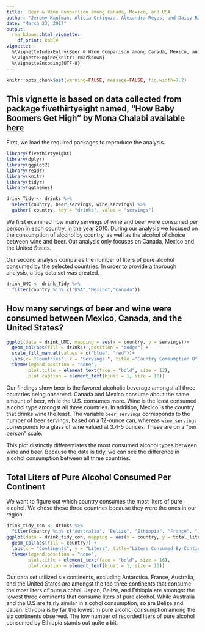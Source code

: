 ```yaml
---
title:  Beer & Wine Comparison among Canada, Mexico, and USA 
author: "Jeremy Kaufman, Alicia Ortigoza, Alexandra Reyes, and Daisy Rizo"
date: "March 23, 2017"
output:
  rmarkdown::html_vignette:
    df_print: kable
vignette: |
  %\VignetteIndexEntry{Beer & Wine Comparison among Canada, Mexico, and USA}
  %\VignetteEngine{knitr::rmarkdown}
  %\VignetteEncoding{UTF-8}
---
```


```r
knitr::opts_chunk$set(warning=FALSE, message=FALSE, fig.width=7.2)
```


## This vignette is based on data collected from package fivethirtyeight named, "How Baby Boomers Get High" by Mona Chalabi available [here](http://fivethirtyeight.com/datalab/dear-mona-followup-where-do-people-drink-the-most-beer-wine-and-spirits/)

First, we load the required packages to reproduce the analysis.  

```r
library(fivethirtyeight)
library(dplyr)
library(ggplot2)
library(readr) 
library(knitr)
library(tidyr)
library(ggthemes)
```

```r
drink_Tidy <- drinks %>% 
  select(country, beer_servings, wine_servings) %>% 
  gather(-country, key = "drinks", value = "servings") 
```

<!-- CHESTER
Again, I'm not sure why my suggestions weren't included and I wasn't asked any questions.
-->

We first examined how many servings of wine and beer were consumed per person in each country, in the year 2010. During our analysis we focused on the consumption of alcohol by country, as well as the alcohol of choice between wine and beer. Our analysis only focuses on Canada, Mexico and the United States.

Our second analysis compares the number of liters of pure alcohol consumed by the selected countries. In order to provide a thorough analysis, a tidy data set was created. 

```r
drink_UMC <- drink_Tidy %>% 
  filter(country %in% c("USA","Mexico","Canada"))
```

## How many servings of beer and wine were consumed between Mexico, Canada, and the United States? 

```r
ggplot(data = drink_UMC, mapping = aes(x = country, y = servings))+
  geom_col(aes(fill = drinks) ,position = "dodge") +
  scale_fill_manual(values = c("blue", "red"))+
  labs(x= "Countries", Y = "Servings ", title ="Country Comsumption Of Beer and Wine",caption = "Data from FiveThirtyEight")+
  theme(legend.position = "none",
        plot.title = element_text(face = "bold", size = 12),
        plot.caption = element_text(hjust = 1, size = 10))
```


Our findings show beer is the favored alcoholic beverage amongst all three countries being observed. Canada and Mexico consume about the same amount of beer, while the U.S. consumes more. Wine is the least consumed alcohol type amongst all three countries. In addition, Mexico is the country that drinks wine the least. The variable `beer_servings` corresponds to the number of beer servings, based on a 12-ounce can, whereas `wine_servings` corresponds to a glass of wine valued at 3.4-5 ounces. These are on a "per person" scale.

<!-- CHESTER
These are per person values.  It really isn't clear without including that.
-->

This plot distinctly differentiates the most consumed alcohol types between wine and beer. Because the data is tidy, we can see the difference in alcohol consumption between all three countries. 

## Total Liters of Pure Alcohol Consumed Per Continent 

We want to figure out which country consumes the most liters of pure alcohol. We chose these three countries because they were the ones in our region. 

<!-- CHESTER
I'm really just not seeing significant revisions done on these two vignettes.  It seems my requests were ignored?
-->

```r
drink_tidy_con <- drinks %>%
  filter(country %in% c("Australia", "Belize", "Ethiopia", "France", "Japan", "USA"))
ggplot(data = drink_tidy_con, mapping = aes(x = country, y = total_litres_of_pure_alcohol)) +
  geom_col(aes(fill = country)) +
  labs(x = "Continents", y = "Liters", title="Liters Consumed By Contients",caption = "Data from FiveThirtyEight")+
  theme(legend.position = "none",
        plot.title = element_text(face = "bold", size = 16),
        plot.caption = element_text(hjust = 1, size = 10))
```

Our data set utilized six continents, excluding Antarctica. France, Australia, and the United States are amongst the top three continents that consume the most liters of pure alcohol. Japan, Belize, and Ethiopia are amongst the lowest three continents that consume liters of pure alcohol. While Australia and the U.S are fairly similar in alcohol consumption, so are Belize and Japan. Ethiopia is by far the lowest in pure alcohol consumption among the six continents observed. The low number of recorded liters of pure alcohol consumed by Ethiopia stands out quite a bit. 